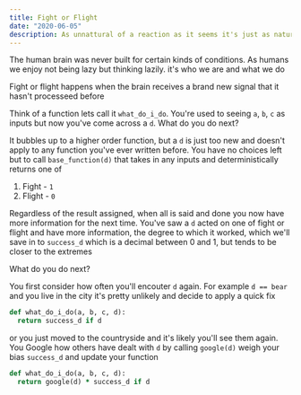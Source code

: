 ```yaml
---
title: Fight or Flight
date: "2020-06-05"
description: As unnattural of a reaction as it seems it's just as natural
---
```


The human brain was never built for certain kinds of conditions. As humans we enjoy not being lazy but thinking lazily. it's who we are and what we do

Fight or flight happens when the brain receives a brand new signal that it hasn't processeed before

Think of a function lets call it `what_do_i_do`. You're used to seeing `a`, `b`, `c` as inputs but now you've come across a `d`. What do you do next?

It bubbles up to a higher order function, but a `d` is just too new and doesn't apply to any function you've ever written before. You have no choices left but to call `base_function(d)` that takes in any inputs and deterministically returns one of

1. Fight - `1`
2. Flight - `0`

Regardless of the result assigned, when all is said and done you now have more information for the next time. You've saw a `d` acted on one of fight or flight and have more information, the degree to which it worked, which we'll save in to `success_d` which is a decimal between 0 and 1, but tends to be closer to the extremes

What do you do next?

You first consider how often you'll encouter `d` again. For example `d == bear` and you live in the city it's pretty unlikely and decide to apply a quick fix

```ruby
def what_do_i_do(a, b, c, d):
  return success_d if d
```

or you just moved to the countryside and it's likely you'll see them again. You Google how others have dealt with `d` by calling `google(d)` weigh your bias `success_d` and update your function

```ruby
def what_do_i_do(a, b, c, d):
  return google(d) * success_d if d
```
